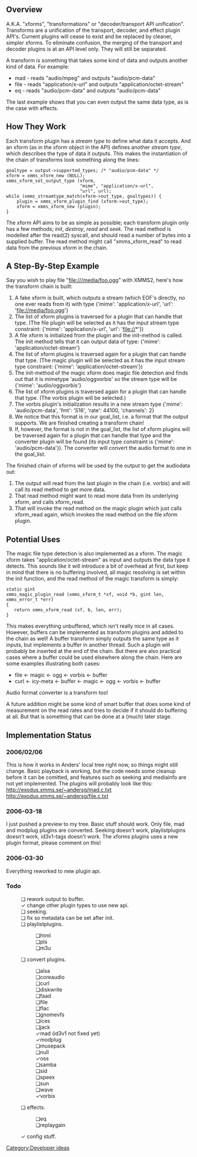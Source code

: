 ==Overview==
A.K.A. "xforms", "transformations" or "decoder/transport API unification". Transforms are a unification of the transport, decoder, and effect plugin API's. Current plugins will cease to exist and be replaced by cleaner, simpler xforms. To eliminate confusion, the merging of the transport and decoder plugins is at an API level only. They will still be separated.

A transform is something that takes some kind of data and outputs another kind of data. For example:
* mad - reads "audio/mpeg" and outputs "audio/pcm-data"
* file - reads "application/x-url" and outputs "application/octet-stream"
* eq - reads "audio/pcm-data" and outputs "audio/pcm-data"
The last example shows that you can even output the same data type, as is the case with effects.

==How They Work==
Each transform plugin has a ''stream type'' to define what data it accepts. And an xform (as in the xform object in the API) defines another ''stream type'', which describes the type of data it outputs. This makes the instantiation of the chain of transforms look something along the lines:
 goaltype = output->supported_types; /* "audio/pcm-data" */
 xform = xmms_xform_new (NULL);
 xmms_xform_set_output_type (xform,
                             "mime", "application/x-url",
                             "url", url);
 while (xmms_streamtype_match(xform->out_type, goaltypes)) {
     plugin = xmms_xform_plugin_find (xform->out_type);
     xform = xmms_xform_new (plugin);
 }

The xform API aims to be as simple as possible; each transform plugin only has a few methods; ''init'', ''destroy'', ''read'' and ''seek''. The read method is modelled after the read(2) syscall, and should read a number of bytes into a supplied buffer. The read method might call "xmms_xform_read" to read data from the previous xform in the chain.

==A Step-By-Step Example==
Say you wish to play file "file:///media/foo.ogg" with XMMS2, here's how the transform chain is built:

# A fake xform is built, which outputs a stream (which EOF's directly, no one ever reads from it) with type {'mime': 'application/x-url', 'url': 'file://media/foo.ogg'}
# The list of xform plugins is traversed for a plugin that can handle that type. (The file plugin will be selected as it has the input stream type constraint: {'mime': 'application/x-url', 'url': 'file://*'})
# A file xform is initialized from the plugin and the init-method is called. The init method tells that it can output data of type: {'mime': 'application/octet-stream'}
# The list of xform plugins is traversed again for a plugin that can handle that type. (The magic plugin will be selected as it has the input stream type constraint: {'mime': 'application/octet-stream'})
# The init-method of the magic xform does magic file detection and finds out that it is mimetype 'audio/oggvorbis' so the stream type will be {'mime': 'audio/oggvorbis'}
# The list of xform plugins is traversed again for a plugin that can handle that type. (The vorbis plugin will be selected.)
# The vorbis plugin's initialization results in a new stream type {'mime': 'audio/pcm-data', 'fmt': 'S16', 'rate': 44100, 'channels': 2}
# We notice that this format is in our goal_list, i.e. a format that the output supports. We are finished creating a transform chain!
# If, however, the format is not in the goal_list, the list of xform plugins will be traversed again for a plugin that can handle that type and the converter plugin will be found (its input type constraint is {'mime': 'audio/pcm-data'}). The converter will convert the audio format to one in the goal_list.

The finished chain of xforms will be used by the output to get the audiodata out:
# The output will read from the last plugin in the chain (i.e. vorbis) and will call its read method to get more data.
# That read method might want to read more data from its underlying xform, and calls xform_read.
# That will invoke the read method on the magic plugin which just calls xform_read again, which invokes the read method on the file xform plugin.

==Potential Uses==
The magic file type detection is also implemented as a xform. The magic xform takes "application/octet-stream" as input and outputs the data type it detects. This sounds like it will introduce a bit of overhead at first, but keep in mind that there is no buffering involved, all magic resolving is set within the init function, and the read method of the magic transform is simply:
 static gint
 xmms_magic_plugin_read (xmms_xform_t *xf, void *b, gint len,
 xmms_error_t *err)
 {
 	return xmms_xform_read (xf, b, len, err);
 }

This makes everything unbuffered, which isn't really nice in all cases. However, buffers can be implemented as transform plugins and added to the chain as well! A buffer transform simply outputs the same type as it inputs, but implements a buffer in another thread. Such a plugin will probably be inserted at the end of the chain. But there are also practical cases where a buffer could be used elsewhere along the chain. Here are some examples illustrating both cases:
* file <- magic <- ogg <- vorbis <- buffer
* curl <- icy-meta <- buffer <- magic <- ogg <- vorbis <- buffer

Audio format converter is a transform too!

A future addition might be some kind of smart buffer that does some kind of measurement on the read rates and tries to decide if it should do buffering at all. But that is something that can be done at a (much) later stage.

==Implementation Status==
===2006/02/06===
This is how it works in Anders' local tree right now, so things might still change. Basic playback is working, but the code needs some cleanup before it can be comitted, and features such as seeking and mediainfo are not yet implemented. The plugins will probably look like this:
http://exodus.xmms.se/~andersg/mad.c.txt http://exodus.xmms.se/~andersg/file.c.txt

===2006-03-18===
I just pushed a preview to my tree. Basic stuff should work. Only file, mad and modplug plugins are converted. Seeking doesn't work, playlistplugins doesn't work, id3v1-tags doesn't work. The xforms plugins uses a new plugin format, please comment on this!


===2006-03-30===
Everything reworked to new plugin api.

===Todo===
:&#10063; rework output to buffer.
:&#10003; change other plugin types to use new api.
:&#10063; seeking.
:&#10063; fix so metadata can be set after init.
:&#10063; playlistplugins.
::&#10063;html
::&#10063;pls
::&#10063;m3u
:&#10063; convert plugins.
::&#10063;alsa
::&#10063;coreaudio
::&#10063;curl
::&#10063;diskwrite
::&#10063;faad
::&#10063;file
::&#10063;flac
::&#10063;gnomevfs
::&#10063;ices
::&#10063;jack
::&#10003;mad (id3v1 not fixed yet)
::&#10003;modplug
::&#10063;musepack
::&#10063;null
::&#10003;oss
::&#10063;samba
::&#10063;sid
::&#10063;speex
::&#10063;sun
::&#10063;wave
::&#10003;vorbis
:&#10063; effects.
::&#10063;eq
::&#10063;replaygain
:&#10003; config stuff.

[[Category:Developer ideas]]